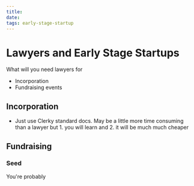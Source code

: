 ```yaml
---
title: 
date: 
tags: early-stage-startup
---
```




# Lawyers and Early Stage Startups 



What will you need lawyers for

* Incorporation
* Fundraising events 





## Incorporation

* Just use Clerky standard docs. May be a little more time consuming than a lawyer but 1. you will learn and 2. it will be much much cheaper



## Fundraising

### Seed

You're probably

